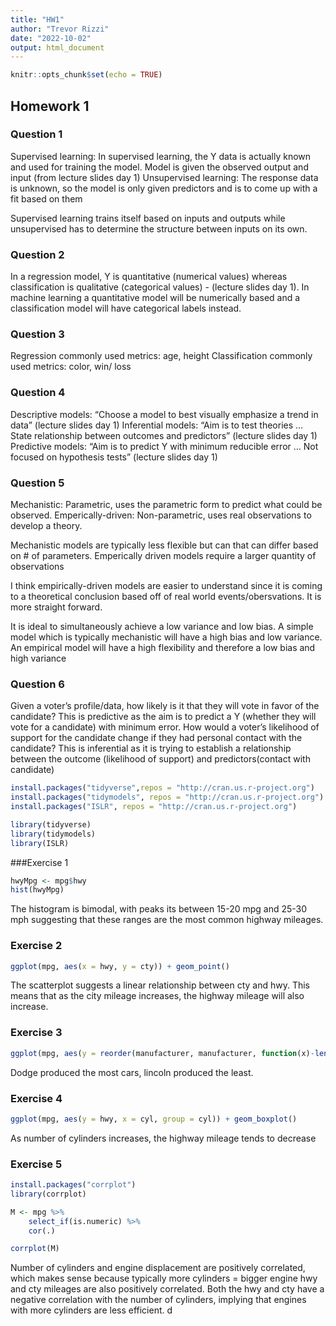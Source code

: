 ```yaml
---
title: "HW1"
author: "Trevor Rizzi"
date: "2022-10-02"
output: html_document
---
```


```r
knitr::opts_chunk$set(echo = TRUE)
```

## Homework 1
### Question 1
Supervised learning: In supervised learning, the Y data is actually known and used for training the model.
                        Model is given the observed output and input (from lecture slides day 1)
Unsupervised learning: The response data is unknown, so the model is only given predictors and is to come up with a fit based on them

Supervised learning trains itself based on inputs and outputs while unsupervised has to determine the structure between inputs on its own.

### Question 2
In a regression model, Y is quantitative (numerical values) whereas classification is qualitative (categorical values) - (lecture slides day 1).
In machine learning a quantitative model will be numerically based and a classification model will have categorical labels instead.

### Question 3
Regression commonly used metrics: age, height
Classification commonly used metrics: color, win/ loss

### Question 4
Descriptive models: "Choose a model to best visually emphasize a trend in data" (lecture slides day 1)
Inferential models: "Aim is to test theories ... State relationship between outcomes and predictors" (lecture slides day 1)
Predictive models:  "Aim is to predict Y with minimum reducible error ... Not focused on hypothesis tests" (lecture slides day 1)

### Question 5
Mechanistic: Parametric, uses the parametric form to predict what could be observed.
Emperically-driven: Non-parametric, uses real observations to develop a theory.

Mechanistic models are typically less flexible but can that can differ based on # of parameters. Emperically driven models require a larger
quantity of observations

I think empirically-driven models are easier to understand since it is coming to a theoretical conclusion based off of real world events/obersvations. It is more straight forward.

It is ideal to simultaneously achieve a low variance and low bias. A simple model which is typically mechanistic will have a high bias and low variance. An empirical model will have a high flexibility and therefore a low bias and high variance

### Question 6
Given a voter’s profile/data, how likely is it that they will vote in favor of the candidate?
  This is predictive as the aim is to predict a Y (whether they will vote for a candidate) with minimum error.
How would a voter’s likelihood of support for the candidate change if they had personal contact with the candidate?
  This is inferential as it is trying to establish a relationship between the outcome (likelihood of support) and predictors(contact with candidate)


```r
install.packages("tidyverse",repos = "http://cran.us.r-project.org")
install.packages("tidymodels", repos = "http://cran.us.r-project.org")
install.packages("ISLR", repos = "http://cran.us.r-project.org")

library(tidyverse)
library(tidymodels)
library(ISLR)
```

###Exercise 1
```r
hwyMpg <- mpg$hwy
hist(hwyMpg)

```
The histogram is bimodal, with peaks its between 15-20 mpg and 25-30 mph suggesting that these ranges are the most common highway mileages.

### Exercise 2
```r
ggplot(mpg, aes(x = hwy, y = cty)) + geom_point()


```

The scatterplot suggests a linear relationship between cty and hwy. This means that as the city mileage increases, the highway mileage will also increase.

### Exercise 3
```r
ggplot(mpg, aes(y = reorder(manufacturer, manufacturer, function(x)-length(x)))) + geom_bar()

```
Dodge produced the most cars, lincoln produced the least.

### Exercise 4
```r
ggplot(mpg, aes(y = hwy, x = cyl, group = cyl)) + geom_boxplot()


```
As number of cylinders increases, the highway mileage tends to decrease

### Exercise 5
```r
install.packages("corrplot")
library(corrplot)

M <- mpg %>%
    select_if(is.numeric) %>%
    cor(.)

corrplot(M)

```

Number of cylinders and engine displacement are positively correlated, which makes sense because typically more cylinders = bigger engine
hwy and cty mileages are also positively correlated. Both the hwy and cty have a negative correlation with the number of cylinders, implying that engines with more cylinders are less efficient.  d 